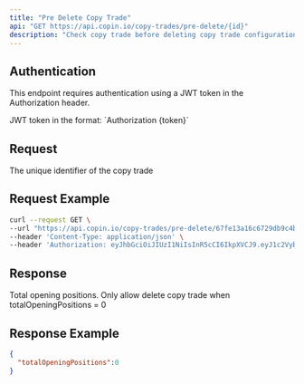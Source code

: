 ```yaml
---
title: "Pre Delete Copy Trade"
api: "GET https://api.copin.io/copy-trades/pre-delete/{id}"
description: "Check copy trade before deleting copy trade configuration"
---
```


## Authentication
This endpoint requires authentication using a JWT token in the Authorization header.

<ParamField header="Authorization" type="string" required>
    JWT token in the format: `Authorization {token}`
</ParamField>

## Request

<ParamField path="id" type="string" required>
    The unique identifier of the copy trade
</ParamField>

## Request Example

```bash
curl --request GET \
--url "https://api.copin.io/copy-trades/pre-delete/67fe13a16c6729db9c4b8f3c" \
--header 'Content-Type: application/json' \
--header 'Authorization: eyJhbGciOiJIUzI1NiIsInR5cCI6IkpXVCJ9.eyJ1c2VybmFtZSI6IjB4MTUzNTQ4NGMxRWVjMUQyMDNmRTFBNTNFQTExYTYyMWE4ODRBRTA2NyIsInRpbWUiOjE3NDQ2MjYxNjIzODksImFjY2VzcyI6IlVmTkNiTWhMVVMxNzQ0NjI2MTYyMzkwIiwiaWF0IjoxNzQ0NjI2MTYyLCJleHAiOjE3NDUyMzA5NjJ9.LpvhBdxyfehzom-v5tKumAqCptSMkVk7HVKKVtjSpk8'
```

## Response

<ResponseField name="totalOpeningPositions" type="number">
    Total opening positions. Only allow delete copy trade when totalOpeningPositions = 0
</ResponseField>

## Response Example

```json
{
  "totalOpeningPositions":0
}
```
